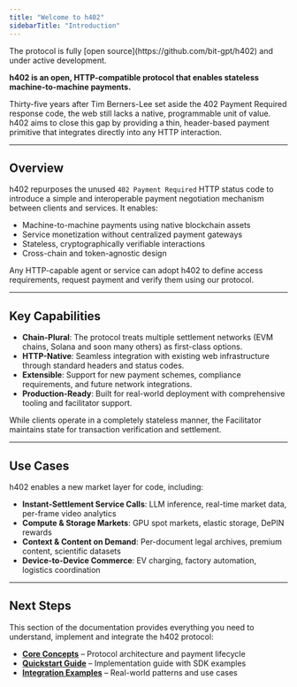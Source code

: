 ```yaml
---
title: "Welcome to h402"
sidebarTitle: "Introduction"
---
```


<Info>
  The protocol is fully [open source](https://github.com/bit-gpt/h402) and under
  active development.
</Info>

**h402 is an open, HTTP-compatible protocol that enables stateless machine-to-machine payments.**

Thirty-five years after Tim Berners-Lee set aside the 402 Payment Required response code, the web still lacks a native, programmable unit of value. h402 aims to close this gap by providing a thin, header-based payment primitive that integrates directly into any HTTP interaction.

---

## Overview

h402 repurposes the unused `402 Payment Required` HTTP status code to introduce a simple and interoperable payment negotiation mechanism between clients and services. It enables:

- Machine-to-machine payments using native blockchain assets
- Service monetization without centralized payment gateways
- Stateless, cryptographically verifiable interactions
- Cross-chain and token-agnostic design

Any HTTP-capable agent or service can adopt h402 to define access requirements, request payment and verify them using our protocol.

---

## Key Capabilities

- **Chain-Plural**: The protocol treats multiple settlement networks (EVM chains, Solana and soon many others) as first-class options.
- **HTTP-Native**: Seamless integration with existing web infrastructure through standard headers and status codes.
- **Extensible**: Support for new payment schemes, compliance requirements, and future network integrations.
- **Production-Ready**: Built for real-world deployment with comprehensive tooling and facilitator support.

<Note>
  While clients operate in a completely stateless manner, the Facilitator
  maintains state for transaction verification and settlement.
</Note>

---

## Use Cases

h402 enables a new market layer for code, including:

- **Instant-Settlement Service Calls**: LLM inference, real-time market data, per-frame video analytics
- **Compute & Storage Markets**: GPU spot markets, elastic storage, DePIN rewards
- **Context & Content on Demand**: Per-document legal archives, premium content, scientific datasets
- **Device-to-Device Commerce**: EV charging, factory automation, logistics coordination

---

## Next Steps

This section of the documentation provides everything you need to understand, implement and integrate the h402 protocol:

- **[Core Concepts](/h402/core)** – Protocol architecture and payment lifecycle
- **[Quickstart Guide](/h402/quickstart)** – Implementation guide with SDK examples
- **[Integration Examples](/h402/examples)** – Real-world patterns and use cases
